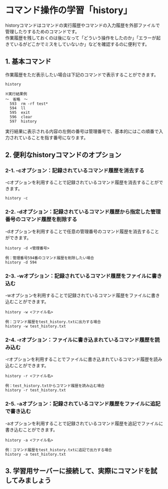 # コマンド操作の学習「history」
historyコマンドはコマンドの実行履歴やコマンドの入力履歴を外部ファイルで管理したりするためのコマンドです。  
作業履歴を残しておくのは後になって「どういう操作をしたのか」「エラーが起きているがどこかでミスをしていないか」などを確認するのに便利です。
## 1. 基本コマンド
作業履歴をただ表示したい場合は下記のコマンドで表示することができます。
```shell
history

※実行結果例
～　省略　～
  593  rm -rf test*
  594  ll
  595  exit
  596  clear
  597  history
```
実行結果に表示される内容の左側の番号は管理番号で、基本的にはこの順番で入力されていることを指す番号になります。
## 2. 便利なhistoryコマンドのオプション
### 2-1. -cオプション：記録されているコマンド履歴を消去する
-cオプションを利用することで記録されているコマンド履歴を消去することができます。
```shell
history -c
```
### 2-2. -dオプション：記録されているコマンド履歴から指定した管理番号のコマンド履歴を削除する
-dオプションを利用することで任意の管理番号のコマンド履歴を消去することができます。
```shell
history -d <管理番号>

例：管理番号594番のコマンド履歴を削除したい場合
history -d 594
```
### 2-3. -wオプション：記録されているコマンド履歴をファイルに書き込む
-wオプションを利用することで記録されているコマンド履歴をファイルに書き込むことができます。  
```shell
history -w <ファイル名>

例：コマンド履歴をtest_history.txtに出力する場合
history -w test_history.txt
```
### 2-4. -rオプション：ファイルに書き込まれているコマンド履歴を読み込む
-rオプションを利用することでファイルに書き込まれているコマンド履歴を読み込むことができます。  
```shell
history -r <ファイル名>

例：test_history.txtからコマンド履歴を読み込む場合
history -r test_history.txt
```
### 2-5. -aオプション：記録されているコマンド履歴をファイルに追記で書き込む
-aオプションを利用することで記録されているコマンド履歴を追記でファイルに書き込むことができます。  
```shell
history -a <ファイル名>

例：コマンド履歴をtest_history.txtに追記で出力する場合
history -a test_history.txt
```
## 3. 学習用サーバーに接続して、実際にコマンドを試してみましょう